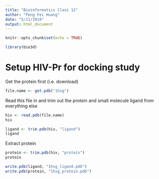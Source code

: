 ```yaml
---
title: "Bioinformatics Class 12"
author: "Peng Fei Huang"
date: "5/11/2018"
output: html_document
---
```


```r
knitr::opts_chunk$set(echo = TRUE)
```

```r
library(bio3d)
```

# Setup HIV-Pr for docking study 

Get the protein first (i.e. download)

```r
file.name <- get.pdb("1hsg")
```


Read this file in and trim out the protein and small molecule ligand from everything else 
```r
hiv <- read.pdb(file.name)
hiv
```


```r
ligand <- trim.pdb(hiv, "ligand")
ligand
```

Extract protein 
```r
protein <- trim.pdb(hiv, "protein")
protein
```

```r
write.pdb(ligand, "1hsg_ligand.pdb")
write.pdb(protein, "1hsg_protein.pdb")
```






























































